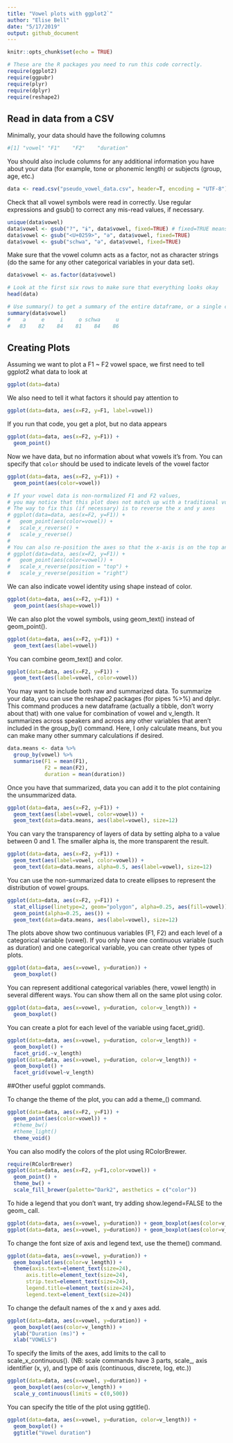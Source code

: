 ```yaml
---
title: "Vowel plots with ggplot2`"
author: "Elise Bell"
date: "5/17/2019"
output: github_document
---
```


```r
knitr::opts_chunk$set(echo = TRUE)

# These are the R packages you need to run this code correctly.
require(ggplot2)
require(ggpubr)
require(plyr)
require(dplyr)
require(reshape2)
```

## Read in data from a CSV

Minimally, your data should have the following columns
```r
#[1] "vowel" "F1"    "F2"    "duration"
```

You should also include columns for any additional information you have about your data (for example, tone or phonemic length) or subjects (group, age, etc.)

```r
data <- read.csv("pseudo_vowel_data.csv", header=T, encoding = "UTF-8")
```

Check that all vowel symbols were read in correctly. Use regular expressions and gsub() to correct any mis-read values, if necessary.
```r
unique(data$vowel)
data$vowel <- gsub("?", "ɨ", data$vowel, fixed=TRUE) # fixed=TRUE means that characters should be interpreted literally, not using regex interpretations
data$vowel <- gsub("<U+0259>", "ə", data$vowel, fixed=TRUE)
data$vowel <- gsub("schwa", "ə", data$vowel, fixed=TRUE)
```

Make sure that the vowel column acts as a factor, not as character strings (do the same for any other categorical variables in your data set).
```r
data$vowel <- as.factor(data$vowel)

# Look at the first six rows to make sure that everything looks okay
head(data)

# Use summary() to get a summary of the entire dataframe, or a single column
summary(data$vowel)
#    a     e     i     o schwa     u 
#   83    82    84    81    84    86 
```

## Creating Plots

Assuming we want to plot a F1 ~ F2 vowel space, we first need to tell ggplot2 what data to look at
```r
ggplot(data=data)
```

We also need to tell it what factors it should pay attention to
```r
ggplot(data=data, aes(x=F2, y=F1, label=vowel))
```

If you run that code, you get a plot, but no data appears
```r
ggplot(data=data, aes(x=F2, y=F1)) +
  geom_point()
```

Now we have data, but no information about what vowels it's from. You can specify that `color` should be used to indicate levels of the vowel factor
```r
ggplot(data=data, aes(x=F2, y=F1)) +
  geom_point(aes(color=vowel))

# If your vowel data is non-normalized F1 and F2 values,
# you may notice that this plot does not match up with a traditional vowel plot (ex: /u/ should be in the top right)
# The way to fix this (if necessary) is to reverse the x and y axes
# ggplot(data=data, aes(x=F2, y=F1)) +
#   geom_point(aes(color=vowel)) +
#   scale_x_reverse() +
#   scale_y_reverse()
# 
# You can also re-position the axes so that the x-axis is on the top and the y-axis is on the right
# ggplot(data=data, aes(x=F2, y=F1)) +
#   geom_point(aes(color=vowel)) +
#   scale_x_reverse(position = "top") +
#   scale_y_reverse(position = "right")
```

We can also indicate vowel identity using shape instead of color.
```r
ggplot(data=data, aes(x=F2, y=F1)) +
  geom_point(aes(shape=vowel))
```

We can also plot the vowel symbols, using geom_text() instead of geom_point().
```r
ggplot(data=data, aes(x=F2, y=F1)) +
  geom_text(aes(label=vowel))
```

You can combine geom_text() and color.
```r
ggplot(data=data, aes(x=F2, y=F1)) +
  geom_text(aes(label=vowel, color=vowel))
```

You may want to include both raw and summarized data. To summarize your data, you can use the reshape2 packages (for pipes %>%) and dplyr. This command produces a new dataframe (actually a tibble, don't worry about that) with one value for combination of vowel and v_length. It summarizes across speakers and across any other variables that aren't included in the group_by() command. Here, I only calculate means, but you can make many other summary calculations if desired.
```r
data.means <- data %>%
  group_by(vowel) %>%
  summarise(F1 = mean(F1),
            F2 = mean(F2),
            duration = mean(duration))
```

Once you have that summarized, data you can add it to the plot containing the unsummarized data.
```r
ggplot(data=data, aes(x=F2, y=F1)) +
  geom_text(aes(label=vowel, color=vowel)) +
  geom_text(data=data.means, aes(label=vowel), size=12)
```

You can vary the transparency of layers of data by setting alpha to a value between 0 and 1. The smaller alpha is, the more transparent the result.
```r
ggplot(data=data, aes(x=F2, y=F1)) +
  geom_text(aes(label=vowel, color=vowel)) +
  geom_text(data=data.means, alpha=0.5, aes(label=vowel), size=12)
```

You can use the non-summarized data to create ellipses to represent the distribution of vowel groups.
```r
ggplot(data=data, aes(x=F2, y=F1)) +
  stat_ellipse(linetype=2, geom="polygon", alpha=0.25, aes(fill=vowel)) +
  geom_point(alpha=0.25, aes()) +
  geom_text(data=data.means, aes(label=vowel), size=12)
```

The plots above show two continuous variables (F1, F2) and each level of a categorical variable (vowel). If you only have one continuous variable (such as duration) and one categorical variable, you can create other types of plots.
```r
ggplot(data=data, aes(x=vowel, y=duration)) +
  geom_boxplot()
```

You can represent additional categorical variables (here, vowel length) in several different ways. You can show them all on the same plot using color.
```r
ggplot(data=data, aes(x=vowel, y=duration, color=v_length)) +
  geom_boxplot()
```

You can create a plot for each level of the variable using facet_grid().
```r
ggplot(data=data, aes(x=vowel, y=duration, color=v_length)) +
  geom_boxplot() +
  facet_grid(.~v_length)
ggplot(data=data, aes(x=vowel, y=duration, color=v_length)) +
  geom_boxplot() +
  facet_grid(vowel~v_length)
```
  
##Other useful ggplot commands.

To change the theme of the plot, you can add a theme_() command.
```r
ggplot(data=data, aes(x=F2, y=F1)) +
  geom_point(aes(color=vowel)) +
  #theme_bw() 
  #theme_light()
  theme_void()
```

You can also modify the colors of the plot using RColorBrewer.
```r
require(RColorBrewer)
ggplot(data=data, aes(x=F2, y=F1,color=vowel)) +
  geom_point() +
  theme_bw() +
  scale_fill_brewer(palette="Dark2", aesthetics = c("color"))
```

To hide a legend that you don't want, try adding show.legend=FALSE to the geom_ call.
```r
ggplot(data=data, aes(x=vowel, y=duration)) + geom_boxplot(aes(color=v_length))
ggplot(data=data, aes(x=vowel, y=duration)) + geom_boxplot(aes(color=v_length), show.legend=FALSE)
```

To change the font size of axis and legend text, use the theme() command.
```r
ggplot(data=data, aes(x=vowel, y=duration)) + 
  geom_boxplot(aes(color=v_length)) +
  theme(axis.text=element_text(size=24),
      axis.title=element_text(size=24),
      strip.text=element_text(size=24),
      legend.title=element_text(size=24),
      legend.text=element_text(size=24))
```

To change the default names of the x and y axes add.
```r
ggplot(data=data, aes(x=vowel, y=duration)) + 
  geom_boxplot(aes(color=v_length)) +
  ylab("Duration (ms)") + 
  xlab("VOWELS")
```

To specify the limits of the axes, add limits to the call to scale_x_continuous(). (NB: scale commands have 3 parts, scale_, axis identifier (x, y), and type of axis (continuous, discrete, log, etc.))
```r
ggplot(data=data, aes(x=vowel, y=duration)) + 
  geom_boxplot(aes(color=v_length)) +
  scale_y_continuous(limits = c(0,500))
```

You can specify the title of the plot using ggtitle().
```r
ggplot(data=data, aes(x=vowel, y=duration, color=v_length)) +
  geom_boxplot() +
  ggtitle("Vowel duration")
```

